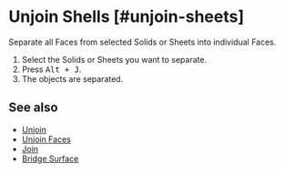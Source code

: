 
# Unjoin Shells [#unjoin-sheets]

<Reference shortcut="" command="Unjoin Shells" button="" />

Separate all Faces from selected Solids or Sheets into individual Faces.

1. Select the Solids or Sheets you want to separate.
2. Press <kbd>Alt + J</kbd>.
3. The objects are separated.

## See also
- [Unjoin](./unjoin)
- [Unjoin Faces](./unjoin-faces)
- [Join](./join)
- [Bridge Surface](./bridge-surface)





